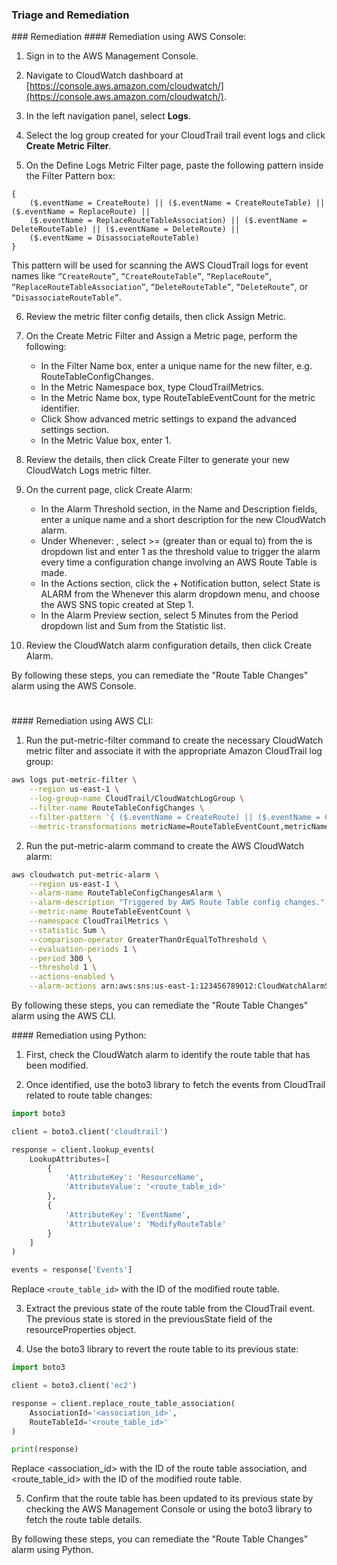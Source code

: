 ### Triage and Remediation

<Tabs>
<Tab title='Remediation'>
### Remediation

<AccordionGroup>
<Accordion title='Using Console' defaultOpen='true'>
#### Remediation using AWS Console:

1. Sign in to the AWS Management Console.

2. Navigate to CloudWatch dashboard at [https://console.aws.amazon.com/cloudwatch/](https://console.aws.amazon.com/cloudwatch/).

3. In the left navigation panel, select **Logs**.

4. Select the log group created for your CloudTrail trail event logs and click **Create Metric Filter**.

5. On the Define Logs Metric Filter page, paste the following pattern inside the Filter Pattern box:

```plaintext
{
    ($.eventName = CreateRoute) || ($.eventName = CreateRouteTable) || ($.eventName = ReplaceRoute) ||
    ($.eventName = ReplaceRouteTableAssociation) || ($.eventName = DeleteRouteTable) || ($.eventName = DeleteRoute) ||
    ($.eventName = DisassociateRouteTable)
}
```

This pattern will be used for scanning the AWS CloudTrail logs for event names like `“CreateRoute”`, `“CreateRouteTable”`, `“ReplaceRoute”`, `“ReplaceRouteTableAssociation”`, `“DeleteRouteTable”`, `“DeleteRoute”`, or `“DisassociateRouteTable”`.

6. Review the metric filter config details, then click Assign Metric.

7. On the Create Metric Filter and Assign a Metric page, perform the following:

   - In the Filter Name box, enter a unique name for the new filter, e.g. RouteTableConfigChanges.
   - In the Metric Namespace box, type CloudTrailMetrics.
   - In the Metric Name box, type RouteTableEventCount for the metric identifier.
   - Click Show advanced metric settings to expand the advanced settings section.
   - In the Metric Value box, enter 1.

8. Review the details, then click Create Filter to generate your new CloudWatch Logs metric filter.

9. On the current page, click Create Alarm:

   - In the Alarm Threshold section, in the Name and Description fields, enter a unique name and a short description for the new CloudWatch alarm.
   - Under Whenever: <Metric Name>, select >= (greater than or equal to) from the is dropdown list and enter 1 as the threshold value to trigger the alarm every time a configuration change involving an AWS Route Table is made.
   - In the Actions section, click the + Notification button, select State is ALARM from the Whenever this alarm dropdown menu, and choose the AWS SNS topic created at Step 1.
   - In the Alarm Preview section, select 5 Minutes from the Period dropdown list and Sum from the Statistic list.

10. Review the CloudWatch alarm configuration details, then click Create Alarm.

By following these steps, you can remediate the "Route Table Changes" alarm using the AWS Console.

#

</Accordion>

<Accordion title='Using CLI'>
#### Remediation using AWS CLI:

1. Run the put-metric-filter command to create the necessary CloudWatch metric filter and associate it with the appropriate Amazon CloudTrail log group:

```bash
aws logs put-metric-filter \
    --region us-east-1 \
    --log-group-name CloudTrail/CloudWatchLogGroup \
    --filter-name RouteTableConfigChanges \
    --filter-pattern '{ ($.eventName = CreateRoute) || ($.eventName = CreateRouteTable) || ($.eventName = ReplaceRoute) || ($.eventName = ReplaceRouteTableAssociation) || ($.eventName = DeleteRouteTable) || ($.eventName = DeleteRoute) || ($.eventName = DisassociateRouteTable) }' \
    --metric-transformations metricName=RouteTableEventCount,metricNamespace=CloudTrailMetrics,metricValue=1
```

2. Run the put-metric-alarm command to create the AWS CloudWatch alarm:

```bash
aws cloudwatch put-metric-alarm \
    --region us-east-1 \
    --alarm-name RouteTableConfigChangesAlarm \
    --alarm-description "Triggered by AWS Route Table config changes." \
    --metric-name RouteTableEventCount \
    --namespace CloudTrailMetrics \
    --statistic Sum \
    --comparison-operator GreaterThanOrEqualToThreshold \
    --evaluation-periods 1 \
    --period 300 \
    --threshold 1 \
    --actions-enabled \
    --alarm-actions arn:aws:sns:us-east-1:123456789012:CloudWatchAlarmSNSTopic
```

By following these steps, you can remediate the "Route Table Changes" alarm using the AWS CLI.

</Accordion>

<Accordion title='Using Python'>
#### Remediation using Python:

1. First, check the CloudWatch alarm to identify the route table that has been modified.

2. Once identified, use the boto3 library to fetch the events from CloudTrail related to route table changes:

```python
import boto3

client = boto3.client('cloudtrail')

response = client.lookup_events(
    LookupAttributes=[
        {
            'AttributeKey': 'ResourceName',
            'AttributeValue': '<route_table_id>'
        },
        {
            'AttributeKey': 'EventName',
            'AttributeValue': 'ModifyRouteTable'
        }
    ]
)

events = response['Events']
```

Replace `<route_table_id>` with the ID of the modified route table.

3. Extract the previous state of the route table from the CloudTrail event. The previous state is stored in the previousState field of the resourceProperties object.

4. Use the boto3 library to revert the route table to its previous state:

```python
import boto3

client = boto3.client('ec2')

response = client.replace_route_table_association(
    AssociationId='<association_id>',
    RouteTableId='<route_table_id>'
)

print(response)
```

Replace <association_id> with the ID of the route table association, and <route_table_id> with the ID of the modified route table.

5. Confirm that the route table has been updated to its previous state by checking the AWS Management Console or using the boto3 library to fetch the route table details.

By following these steps, you can remediate the "Route Table Changes" alarm using Python.

</Accordion>
</AccordionGroup>
</Tab>
</Tabs>
